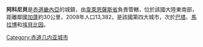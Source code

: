 {{Infobox settlement
|official_name = 阿科尼貝
|native_name = 
|image_skyline = 
|imagesize = 
|image_caption = 
|image_flag = 
|image_seal = 
|image_map = 
|map_caption = 
|pushpin_map = Equatorial Guinea
|pushpin_label_position =bottom
|pushpin_mapsize        = 300
|pushpin_map_caption    =
|subdivision_type = 國家
|subdivision_type1 = 省
|subdivision_name = {{flag|Equatorial Guinea}}
|subdivision_name1 = [[韋萊恩薩斯省|韋萊恩薩斯省]]
|subdivision_type2 = 
|subdivision_name2 = 
|established_title = 
|established_date =
|government_type = 
|leader_title = 
|leader_name = 
|area_magnitude = 
|area_total_sq_mi =
|area_total_km2 = 
|area_land_sq_mi =
|area_land_km2 = 
|area_urban_sq_mi = 
|area_urban_km2 = 
|area_metro_km2 = 
|area_metro_sq_mi = 
|population_as_of=2008
|population_footnotes =
|population_total =  13,382
|population_urban = 
|population_metro =
|population_density_sq_mi = 
|population_density_km2 =
|timezone = 
|utc_offset = 
|timezone_DST =
|utc_offset_DST = 
|elevation_footnotes=
|elevation_m = 
|elevation_ft = 
|postal_code_type = 
|postal_code = 
|area_code = 
|website = 
|footnotes =
}}

'''阿科尼貝'''是[[赤道畿內亞|赤道畿內亞]]的城鎮，由[[韋萊恩薩斯省|韋萊恩薩斯省]]負責管轄，位於該國大陸東南部，距離鄰國[[加蓬|加蓬]]約30公里，2008年人口13,382，是該國第四大城市，次於[[巴塔_(赤道几内亚)|巴塔]]、[[馬拉博|馬拉博]]和[[埃貝比因|埃貝比因]]。

{{coord|1|18|N|10|56|E|region:GQ_type:city|display=title}}

[[Category:赤道几内亚城市|Category:赤道几内亚城市]]
{{EquatorialGuinea-geo-stub}}